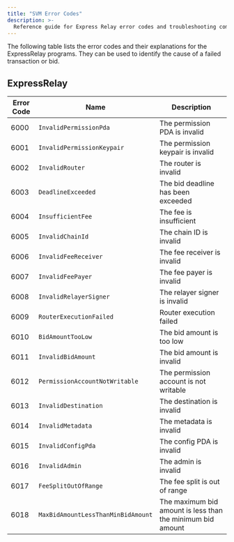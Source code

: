 ```yaml
---
title: "SVM Error Codes"
description: >-
  Reference guide for Express Relay error codes and troubleshooting common issues.
---
```


The following table lists the error codes and their explanations for the ExpressRelay programs. They can be used to identify the cause of a failed transaction or bid.

## ExpressRelay

| Error Code | Name | Description |
|------------|------|-------------|
| 6000 | `InvalidPermissionPda` | The permission PDA is invalid |
| 6001 | `InvalidPermissionKeypair` | The permission keypair is invalid |
| 6002 | `InvalidRouter` | The router is invalid |
| 6003 | `DeadlineExceeded` | The bid deadline has been exceeded |
| 6004 | `InsufficientFee` | The fee is insufficient |
| 6005 | `InvalidChainId` | The chain ID is invalid |
| 6006 | `InvalidFeeReceiver` | The fee receiver is invalid |
| 6007 | `InvalidFeePayer` | The fee payer is invalid |
| 6008 | `InvalidRelayerSigner` | The relayer signer is invalid |
| 6009 | `RouterExecutionFailed` | Router execution failed |
| 6010 | `BidAmountTooLow` | The bid amount is too low |
| 6011 | `InvalidBidAmount` | The bid amount is invalid |
| 6012 | `PermissionAccountNotWritable` | The permission account is not writable |
| 6013 | `InvalidDestination` | The destination is invalid |
| 6014 | `InvalidMetadata` | The metadata is invalid |
| 6015 | `InvalidConfigPda` | The config PDA is invalid |
| 6016 | `InvalidAdmin` | The admin is invalid |
| 6017 | `FeeSplitOutOfRange` | The fee split is out of range |
| 6018 | `MaxBidAmountLessThanMinBidAmount` | The maximum bid amount is less than the minimum bid amount |
